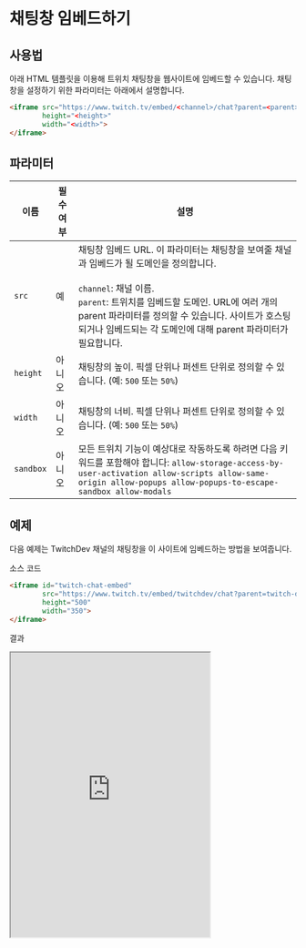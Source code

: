 # 채팅창 임베드하기

## 사용법

아래 HTML 템플릿을 이용해 트위치 채팅창을 웹사이트에 임베드할 수 있습니다. 채팅창을 설정하기 위한 파라미터는 아래에서 설명합니다.

```html
<iframe src="https://www.twitch.tv/embed/<channel>/chat?parent=<parent>"
        height="<height>"
        width="<width>">
</iframe>
```

## 파라미터

| 이름 | 필수여부 | 설명 |
| --- | --- | --- |
| `src` | 예 | 채팅창 임베드 URL. 이 파라미터는 채팅창을 보여줄 채널과 임베드가 될 도메인을 정의합니다.<br /><br />`channel`: 채널 이름.<br />`parent`: 트위치를 임베드할 도메인. URL에 여러 개의 parent 파라미터를 정의할 수 있습니다. 사이트가 호스팅되거나 임베드되는 각 도메인에 대해 parent 파라미터가 필요합니다. |
| `height` | 아니오 | 채팅창의 높이. 픽셀 단위나 퍼센트 단위로 정의할 수 있습니다. (예: `500` 또는 `50%`) |
| `width` | 아니오 | 채팅창의 너비. 픽셀 단위나 퍼센트 단위로 정의할 수 있습니다. (예: `500` 또는 `50%`) |
| `sandbox` | 아니오 | 모든 트위치 기능이 예상대로 작동하도록 하려면 다음 키워드를 포함해야 합니다: `allow-storage-access-by-user-activation allow-scripts allow-same-origin allow-popups allow-popups-to-escape-sandbox allow-modals` |

## 예제

다음 예제는 TwitchDev 채널의 채팅창을 이 사이트에 임베드하는 방법을 보여줍니다.

소스 코드

```html
<iframe id="twitch-chat-embed"
        src="https://www.twitch.tv/embed/twitchdev/chat?parent=twitch-docs-i18n.vercel.app"
        height="500"
        width="350">
</iframe>
```

결과

<iframe id="twitch-chat-embed"
        src="https://www.twitch.tv/embed/twitchdev/chat?parent=twitch-docs-i18n.vercel.app"
        height="500"
        width="350">
</iframe>